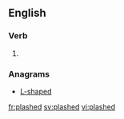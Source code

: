 ==English==

===Verb===
{{head|en}}

# {{en-past of|plash}}

===Anagrams===
* [[L-shaped#English|L-shaped]]

[[fr:plashed]]
[[sv:plashed]]
[[vi:plashed]]